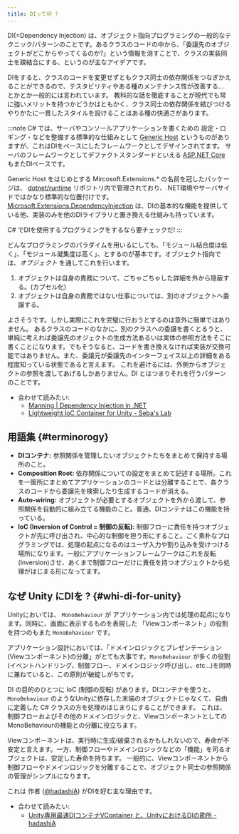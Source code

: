 ```yaml
---
title: DIって何 ?
---
```


DI(=Dependency Injection) は、オブジェクト指向プログラミングの一般的なテクニック/パターンのことです。あるクラスのコードの中から、「委譲先のオブジェクトがどこからやってくるのか?」という情報を消すことで、クラスの実装同士を疎結合にする、というのが主なアイデアです。

DIをすると、クラスのコードを変更せずともクラス同士の依存関係をつなぎかえることができるので、テスタビリティやある種のメンテナンス性が改善する... とかとか一般的には言われています。
教科的な話を徹底することが現代でも常に強いメリットを持つかどうかはともかく、クラス同士の依存関係を結びつけるやりかたに一貫したスタイルを設けることはある種の快適さがあります。

:::note
C# では、サーバやコンソールアプリケーションを書くための 設定・ロギング・などを整備する標準的な仕組みとして [Generic Host](https://docs.microsoft.com/en-us/aspnet/core/fundamentals/host/generic-host?view=aspnetcore-5.0) というものがありますが、これはDIをベースにしたフレームワークとしてデザインされてます。
サーバのフレームワークとしてデファクトスタンダードといえる [ASP.NET Core](https://docs.microsoft.com/en-us/aspnet/core/?view=aspnetcore-5.0) もまたDIベースです。

Generic Host をはじめとする Mircosoft.Extensions.* の名前を冠したパッケージは、 [dotnet/runtime](https://github.com/dotnet/runtime) リポジトリ内で管理されており、.NET環境やサーバサイドではかなり標準的な位置付けです。[Microsoft.Extensions.DependencyInjection](https://www.nuget.org/packages/Microsoft.Extensions.DependencyInjection) は、DIの基本的な機能を提供している他、実装のみを他のDIライブラリと置き換える仕組みも持っています。

C# でDIを使用するプログラミングをするなら要チェックだ!
:::

どんなプログラミングのパラダイムを用いるにしても、「モジュール結合度は低く」、「モジュール凝集度は高く」、とするのが基本です。オブジェクト指向では、*オブジェクト* を通してこれを行います。

1. オブジェクトは自身の責務について、ごちゃごちゃした詳細を外から隠蔽する。(カプセル化)
2. オブジェクトは自身の責務ではない仕事については、別のオブジェクトへ委譲する。

よさそうです。しかし実際にこれを完璧に行おうとするのは意外に簡単ではありません。
あるクラスのコードのなかに、別のクラスへの委譲を書くとるうと、単純に考えれば委譲先のオジェクトの生成方法あるいは実体の参照方法をそこに書くことになります。でもそうなると、コードを書き換えなければ実装が交換可能ではありません。また、委譲元が委譲先のインターフェイス以上の詳細をある程度知っている状態であると言えます。
これを避けるには、外側からオブジェクトの参照を渡してあげるしかありません。DI とはつまりそれを行うパターンのことです。

- 合わせて読みたい:
  - [Manning | Dependency Injection in .NET](https://www.manning.com/books/dependency-injection-in-dot-net)
  - [Lightweight IoC Container for Unity - Seba's Lab](https://www.sebaslab.com/ioc-container-unity-part-1/)


## 用語集 {#terminorogy}

- **DIコンテナ:** 参照関係を管理したいオブジェクトたちをまとめて保持する場所のこと。
- **Composition Root:** 依存関係についての設定をまとめて記述する場所。これを一箇所にまとめてアプリケーションのコードとは分離することで、各クラスのコードから委譲先を検索したり生成するコードが消える。
- **Auto-wiring:** オブジェクトが必要とするオブジェクトを外から渡して、参照関係を自動的に組み立てる機能のこと。普通、DIコンテナはこの機能を持っている。
- **IoC (Inversion of Control = 制御の反転):** 制御フローに責任を持つオブジェクトが先に呼び出され、中心的な制御を担う形にすること。ごく素朴なプログラミングでは、処理の起点になるのはユーザ入力や割り込みを受けつける場所になります。一般にアプリケーションフレームワークはこれを反転(Inversion)させ、あくまで制御フローだけに責任を持つオブジェクトから処理がはじまる形になってます。

## なぜ Unity にDIを ? {#whi-di-for-unity}

Unityにおいては、 `MonoBehaviour` が アプリケーション内では処理の起点になります。同時に、画面に表示するものを表現した 「Viewコンポーネント」の役割を持つのもまた `MonoBehaviour` です。

アプリケーション設計においては、「ドメインロジックとプレゼンテーション(Viewコンポーネント)の分離」がとても大事です。`MonoBehaviour` が多くの役割(イベントハンドリング、制御フロー、ドメインロジック呼び出し、etc...)を同時に兼ねていると、この原則が破綻しがちです。

DI の目的のひとつに IoC (制御の反転) があります。DIコンテナを使うと、 `MonoBehaviour` のようなUnityに依存した末端のオブジェクトじゃなくて、自由に定義した C# クラスの方を処理のはじまりにすることができます。
これは、制御フローおよびその他のドメインロジックと、ViewコンポーネントとしてのMonoBehaviourの機能との分離に役立ちます。

Viewコンポーネントは、実行時に生成/破棄されるかもしれないので、寿命が不安定と言えます。一方、制御フローやドメインロジックなどの「機能」を司るオブジェクトは、安定した寿命を持ちます。
一般的に、Viewコンポーネントから 制御フローやドメインロジックを分離することで、オブジェクト同士の参照関係の管理がシンプルになります。

これは 作者 ([@hadashiA](https://twitter.com/hadashiA)) がDIを好む主な理由です。

- 合わせて読みたい:
  - [Unity専用最速DIコンテナVContainer と、UnityにおけるDIの勘所 - hadashiA](https://scrapbox.io/hadashiA/Unity%E5%B0%82%E7%94%A8%E6%9C%80%E9%80%9FDI%E3%82%B3%E3%83%B3%E3%83%86%E3%83%8AVContainer_%E3%81%A8%E3%80%81Unity%E3%81%AB%E3%81%8A%E3%81%91%E3%82%8BDI%E3%81%AE%E5%8B%98%E6%89%80)